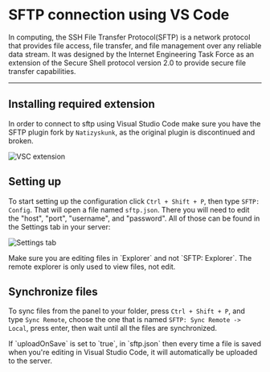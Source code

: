 # SFTP connection using VS Code

In computing, the SSH File Transfer Protocol(SFTP) is a network protocol that provides file access, file transfer, and file management over any reliable data stream. It was designed by the Internet Engineering Task Force as an extension of the Secure Shell protocol version 2.0 to provide secure file transfer capabilities.

<Redirect
  href="https://en.wikipedia.org/wiki/SSH_File_Transfer_Protocol"
  label="Source: Wikipedia"
/>

---

## Installing required extension

In order to connect to sftp using Visual Studio Code make sure you have the SFTP plugin fork by `Natizyskunk`, as the original plugin is discontinued and broken.

![VSC extension](/content/vscode-sftp/vsc-extension.png)

## Setting up

To start setting up the configuration click `Ctrl + Shift + P`, then type `SFTP: Config`. That will open a file named `sftp.json`. There you will need to edit the "host", "port", "username", and "password". All of those can be found in the Settings tab in your server:

![Settings tab](/content/vscode-sftp/settings-tab.png)

<Tip>
  Make sure you are editing files in `Explorer` and not `SFTP: Explorer`. The
  remote explorer is only used to view files, not edit.
</Tip>

## Synchronize files

To sync files from the panel to your folder, press `Ctrl + Shift + P`, and type `Sync Remote`, choose the one that is named `SFTP: Sync Remote -> Local`, press enter, then wait until all the files are synchronized.

<Tip label="Good To Know">
  If `uploadOnSave` is set to `true`, in `sftp.json` then every time a file is
  saved when you're editing in Visual Studio Code, it will automatically be
  uploaded to the server.
</Tip>
